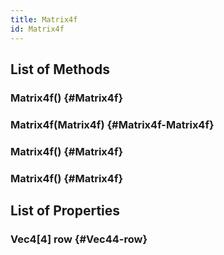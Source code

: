 ```yaml
---
title: Matrix4f
id: Matrix4f
---
```


## List of Methods

### Matrix4f() {#Matrix4f}

### Matrix4f(Matrix4f) {#Matrix4f-Matrix4f}

### Matrix4f() {#Matrix4f}

### Matrix4f() {#Matrix4f}

## List of Properties

### Vec4[4] row {#Vec44-row}

